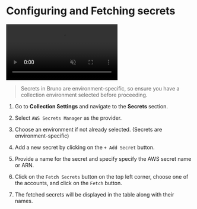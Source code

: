 
# Configuring and Fetching secrets<PremiumBadge />

<video controls className="mt-10" muted>
  <source src="/screenrecordings/aws_secret_manager/aws_configuring_secrets.mp4" type="video/mp4" />
  Your browser does not support the video tag.
</video>

<br />

> Secrets in Bruno are environment-specific, so ensure you have a collection environment selected before proceeding.

1. Go to **Collection Settings** and navigate to the **Secrets** section.

2. Select `AWS Secrets Manager` as the provider.

3. Choose an environment if not already selected. (Secrets are environment-specific)

4. Add a new secret by clicking on the `+ Add Secret` button.

5. Provide a name for the secret and specify specify the AWS secret name or ARN.

6. Click on the `Fetch Secrets` button on the top left corner, choose one of the accounts, and click on the `Fetch` button.

7. The fetched secrets will be displayed in the table along with their names.

